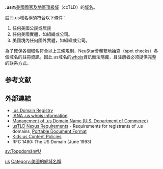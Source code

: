 {{noteTA
|1=zh-cn:国家和地区顶级域; zh-hk:國家及地區頂級域; zh-tw:國碼頂級網域名稱;
|2=zh-cn:顶级域; zh-hk:頂級域; zh-tw:頂級網域;
}}
{{Expand English|time=2020-11-14}}
{{Infobox top level domain
| name = .us
| background = #CCF
| image = DotUS domain logo.png
| introduced = {{start date and age|1985|2|15}}
| type = [[国家顶级域名|国家顶级域名]]
| status = 活躍
| registry = {{le|Neustar}}
| sponsor = {{le|National Telecommunications and Information Administration}}
| intendeduse = Entities connected with the {{flag|United States}}
| actualuse = Used in the United States but not as widely as [[Generic_top-level_domain|gTLDs]] <br>
{{bulleted list|1=U.S. state and local governments (declining in favor of [[.gov|.gov]])|2=Some American businesses as alternative to [[.com|.com]]|3=[[Domain_hack|Domain hack]]s (e.g. [[del.icio.us|del.icio.us]])
}}
| registereddomains = 1,901,176
| dateregistereddomains = January 2020
| refregistereddomains = <ref name=NeustarUS>{{cite web|title=.us ccTLD Statistics|url=https://www.about.us/resources/statistics|accessdate=May 14, 2020|archive-date=2019-05-27|archive-url=https://web.archive.org/web/20190527232014/https://www.about.us/resources/statistics}}</ref>
| restrictions = U.S. nexus requirement can be enforced by challenge but seldom is
| structure = 2nd-level registrations allowed; originally only 3rd- or 4th-level registrations in a complex hierarchy
| document = RFC 1480; [http://www.ntia.doc.gov/ntiahome/domainname/usca/ USDoC agreements with Neustar]
| disputepolicy = [https://www.ntia.doc.gov/files/ntia/publications/ustld2007_33_appg_usdrp.pdf usTLD Dispute Resolution Policy (usDRP)]
| website = [http://www.about.us/ about.us]
| dnssec = yes
}}


'''.us'''為[[美國|美國]][[國家及地區頂級域|國家及地區頂級域]]（ccTLD）的[[域名|域名]]。

註冊.us域名稱須符合以下條件：
# 任何美國公民或居民
# 任何美國實體，如組織或公司。
# 美國境內任何國外實體，如組織或公司。

為了確保各個域名符合以上三條規則，NeuStar會頻繁地抽查（spot checks）各個域名的註冊資訊。因此.us域名的[[whois|whois]]資訊無法隱藏，且注册者必须提供完整的联系方式。

== 参考文献 ==
{{Reflist|30em}}
== 外部連結 ==
* [http://www.nic.us/ .us Domain Registry]{{Wayback|url=http://www.nic.us/ |date=20121114142115 }}
* [http://www.iana.org/root-whois/us.htm IANA .us whois information]{{Wayback|url=http://www.iana.org/root-whois/us.htm |date=20080821142359 }}
* [http://www.ntia.doc.gov/ntiahome/domainname/usca/ Management of .us Domain Name (U.S. Department of Commerce)]{{Wayback|url=http://www.ntia.doc.gov/ntiahome/domainname/usca/ |date=20060710033940 }}
* [http://www.nic.us/policies/docs/ustld_nexus_requirements.pdf usTLD Nexus Requirements]{{Wayback|url=http://www.nic.us/policies/docs/ustld_nexus_requirements.pdf |date=20060603090355 }} - Requirements for registrants of .us domains, [[PDF|Portable Document Format]]
* [https://web.archive.org/web/20060615114804/http://www.kids.us/content_policy/content.html Kids.us Content Policies]
* RFC 1480: The US Domain (June 1993)

{{CcTLD}}

[[Category:國家及地區頂級域|us]]
[[Category:美國的網域名稱|Category:美國的網域名稱]]

[[sv:Toppdomän#U|sv:Toppdomän#U]]